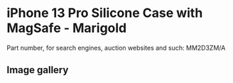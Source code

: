 
# iPhone 13 Pro Silicone Case with MagSafe - Marigold

Part number, for search engines, auction websites and such: MM2D3ZM/A

## Image gallery

<div style={{ width: "768px" }}>
  <GalleryComponent
    images={[
      {
        original: "/everysource/MM2D3.webp",
        thumbnail: "/everypreview/MM2D3.webp",
      },
      {
        original: "/everysource/MM2D3_AV1.webp",
        thumbnail: "/everypreview/MM2D3_AV1.webp",
      },
      {
        original: "/everysource/MM2D3_AV2.webp",
        thumbnail: "/everypreview/MM2D3_AV2.webp",
      },
      {
        original: "/everysource/MM2D3_AV3.webp",
        thumbnail: "/everypreview/MM2D3_AV3.webp",
      },
      {
        original: "/everysource/MM2D3_AV4.webp",
        thumbnail: "/everypreview/MM2D3_AV4.webp",
      },
      {
        original: "/everysource/MM2D3_AV5.webp",
        thumbnail: "/everypreview/MM2D3_AV5.webp",
      }
    ]}
  />
</div>